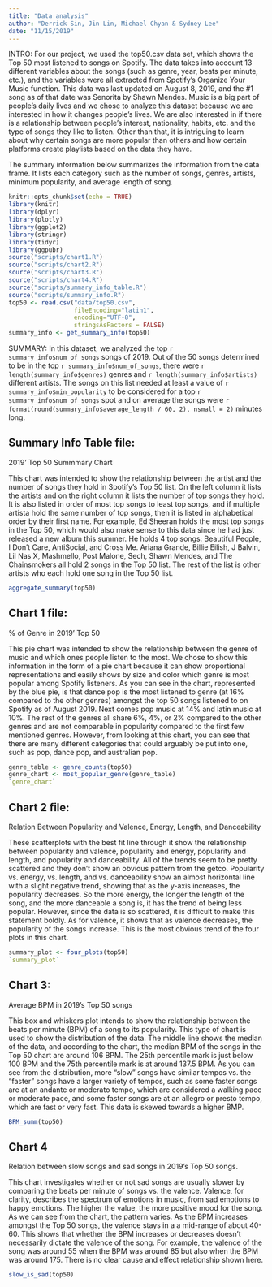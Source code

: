 ```yaml
---
title: "Data analysis"
author: "Derrick Sin, Jin Lin, Michael Chyan & Sydney Lee"
date: "11/15/2019"
---
```

INTRO:
For our project, we used the top50.csv data set, which shows the Top 50 most listened to songs on Spotify. The data takes into account 13 different variables about the songs (such as genre, year, beats per minute, etc.), and the variables were all extracted from Spotify's Organize Your Music function. This data was last updated on August 8, 2019, and the #1 song as of that date was Senorita by Shawn Mendes. Music is a big part of people's daily lives and we chose to analyze this dataset because we are interested in how it changes people's lives. We are also interested in if there is a relationship between people’s interest, nationality, habits, etc. and the type of songs they like to listen. Other than that, it is intriguing to learn about why certain songs are more popular than others and how certain platforms create playlists based on the data they have.


The summary information below summarizes the information from the data frame. It lists each category such as the number of songs, genres, artists, minimum popularity, and average length of song.

```r
knitr::opts_chunk$set(echo = TRUE)
library(knitr)
library(dplyr)
library(plotly)
library(ggplot2)
library(stringr)
library(tidyr)
library(ggpubr)
source("scripts/chart1.R")
source("scripts/chart2.R")
source("scripts/chart3.R")
source("scripts/chart4.R")
source("scripts/summary_info_table.R")
source("scripts/summary_info.R")
top50 <- read.csv("data/top50.csv",
                  fileEncoding="latin1",
                  encoding="UTF-8",
                  stringsAsFactors = FALSE)
summary_info <- get_summary_info(top50)
```

SUMMARY:
In this dataset, we analyzed the top `r summary_info$num_of_songs` songs of 2019. Out of the 50 songs determined to be in the top `r summary_info$num_of_songs`, there were `r length(summary_info$genres)` genres and `r length(summary_info$artists)` different artists. The songs on this list needed at least a value of `r summary_info$min_popularity` to be considered for a top `r summary_info$num_of_songs` spot and on average the songs were `r format(round(summary_info$average_length / 60, 2), nsmall = 2) ` minutes long.


## Summary Info Table file:
2019' Top 50 Summmary Chart

This chart was intended to show the relationship between the artist and the number of songs they hold in Spotify's Top 50 list. On the left column it lists the artists and on the right column it lists the number of top songs they hold. It is also listed in order of most top songs to least top songs, and if multiple artista hold the same number of top songs, then it is listed in alphabetical order by their first name. For example, Ed Sheeran holds the most top songs in the Top 50, which would also make sense to this data since he had just released a new album this summer. He holds 4 top songs: Beautiful People, I Don't Care, AntiSocial, and Cross Me. Ariana Grande, Billie Eilish, J Balvin, Lil Nas X, Mashmello, Post Malone, Sech, Shawn Mendes, and The Chainsmokers all hold 2 songs in the Top 50 list. The rest of the list is other artists who each hold one song in the Top 50 list.

```r
aggregate_summary(top50)
```

## Chart 1 file: 
% of Genre in 2019' Top 50

This pie chart was intended to show the relationship between the genre of music and which ones people listen to the most. We chose to show this information in the form of a pie chart because it can show proportional representations and easily shows by size and color which genre is most popular among Spotify listeners. As you can see in the chart, represented by the blue pie, is that dance pop is the most listened to genre (at 16% compared to the other genres) amongst the top 50 songs listened to on Spotify as of August 2019. Next comes pop music at 14% and latin music at 10%. The rest of the genres all share 6%, 4%, or 2% compared to the other genres and are not comparable in popularity compared to the first few mentioned genres. However, from looking at this chart, you can see that there are many different categories that could arguably be put into one, such as pop, dance pop, and australian pop.

```r
genre_table <- genre_counts(top50)
genre_chart <- most_popular_genre(genre_table)
`genre_chart`
```

## Chart 2 file:
Relation Between Popularity and Valence, Energy, Length, and Danceability

These scatterplots with the best fit line through it show the relationship between popularity and valence, popularity and energy, popularity and length, and popularity and danceability. All of the trends seem to be pretty scattered and they don't show an obvious pattern from the getco. Popularity vs. energy, vs. length, and vs. danceability show an almost horizontal line with a slight negative trend, showing that as the y-axis increases, the popularity decreases. So the more energy, the longer the length of the song, and the more danceable a song is, it has the trend of being less popular. However, since the data is so scattered, it is difficult to make this statement boldly. As for valence, it shows that as valence decreases, the popularity of the songs increase. This is the most obvious trend of the four plots in this chart. 

```r
summary_plot <- four_plots(top50)
`summary_plot`
```

## Chart 3:
Average BPM in 2019's Top 50 songs

This box and whiskers plot intends to show the relationship between the beats per minute (BPM) of a song to its popularity. This type of chart is used to show the distribution of the data. The middle line shows the median of the data, and according to the chart, the median BPM of the songs in the Top 50 chart are around 106 BPM. The 25th percentile mark is just below 100 BPM and the 75th percentile mark is at around 137.5 BPM. As you can see from the distribution, more "slow" songs have similar tempos vs. the "faster" songs have a larger variety of tempos, such as some faster songs are at an andante or moderato tempo, which are considered a walking pace or moderate pace, and some faster songs are at an allegro or presto tempo, which are fast or very fast. This data is skewed towards a higher BMP. 

```r
BPM_summ(top50)
```

## Chart 4
Relation between slow songs and sad songs in 2019's Top 50 songs.

This chart investigates whether or not sad songs are usually slower by comparing the beats per minute of songs vs. the valence. Valence, for clarity, describes the spectrum of emotions in music, from sad emotions to happy emotions. The higher the value, the more positive mood for the song. As we can see from the chart, the pattern varies. As the BPM increases amongst the Top 50 songs, the valence stays in a a mid-range of about 40-60. This shows that whether the BPM increases or decreases doesn't necessarily dictate the valence of the song. For example, the valence of the song was around 55 when the BPM was around 85 but also when the BPM was around 175. There is no clear cause and effect relationship shown here.

```r
slow_is_sad(top50)
```